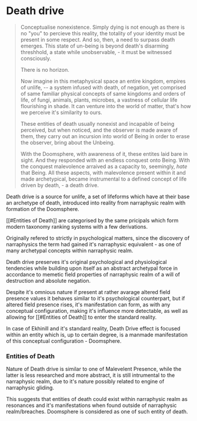 <script>import Link from "$lib/components/link.svelte";
</script>
# Death drive

> Сonceptualise nonexistence. Simply dying is not enough as there is no "you" to percieve this reality, the totality of your identity must be present in some respect. And so, then, a need to surpass death emerges. This state of un-being is beyond death's disarming threshhold, a state while unobservable, - it must be witnessed consciously.
>
> There is no horizon.
>
> Now imagine in this metaphysical space an entire kingdom, empires of unlife, -- a system infused with death, of negation, yet comprised of same familiar physical concepts of same kingdoms and orders of life, of fungi, animals, plants, microbes, a vastness of cellular life flourishing in shade. It can venture into the world of matter, that's how we perceive it's similarity to ours.
>
> These entities of death usually nonexist and incapable of being perceived, but when noticed, and the observer is made aware of them, they carry out an incursion into world of Being in order to erase the observer, bring about the Unbeing.
>
> With the Doomsphere, with awareness of it, these entites laid bare in sight. And they responded with an endless conquest onto Being. With the conquest malevolence arraived as a capacity to, seemingly, _hate_ that Being. All these aspects, with malevolence present within it and made archetypical, became instrumental to a defined concept of life driven by death, - a death drive.

Death drive is a source for unlife, a set of lifeforms which have at their base an archetype of death, introduced into <Link path="/mawanet/standard_reality">reality</Link> from <Link path="/mawanet/narraphysic_realm">narraphysic realm</Link> with formation of the <Link path="/mawanet/doomsphere">Doomsphere</Link>.

[[#Entities of Death]] are categorised by the same pricipals which form modern taxonomy ranking systems with a few derivations.

Originally refered to strictly in psychological matters, since the discovery of <Link path="/mawanet/narraphysics">narraphysics</Link> the term had gained it's narraphysic equivalent - as one of many archetypal <Link path="/mawanet/conceptual_configuration">concepts</Link> within <Link path="/mawanet/narraphysic_realm">narraphysic realm</Link>.

Death drive preserves it's original psychological and physiological tendencies while building upon itself as an abstract archetypal force in accordance to <Link path="/mawanet/memetic_field">memetic field</Link> properties of <Link path="/mawanet/narraphysic_realm">narraphysic realm</Link> of a will of destruction and absolute negation.

Despite it's omnious nature if present at rather avarage <Link path="/mawanet/altered_field_presence">altered field presence</Link> values it behaves similar to it's psychological counterpart, but if <Link path="/mawanet/altered_field_presence">altered field presence</Link> rises, it's manifestation can form, as with any <Link path="/mawanet/conceptual_configuration">conceptual configuration</Link>, making it's influence more detectable, as well as allowing for [[#Entities of Death]] to enter the <Link path="/mawanet/standard_reality">standard reality</Link>.

In case of <Link path="/mawanet/ekhinill">Ekhinill</Link> and it's <Link path="/mawanet/standard_reality">standard reality</Link>, Death Drive effect is focused within an entity which is, up to certain degree, is a manmade manifestation of this <Link path="/mawanet/conceptual_configuration">conceptual configuration</Link> - <Link path="/mawanet/doomsphere">Doomsphere</Link>.





### Entities of Death

Nature of Death drive is similar to one of <Link path="/mawanet/malevelent_presence">Malevelent Presence</Link>, while the latter is less researched and more abstract, it is still intrumental to the <Link path="/mawanet/narraphysic_realm">narraphysic realm</Link>, due to it's nature possibly related to <Link path="/mawanet/engine_of_narraphysic_gliding">engine of narraphysic gliding</Link>.

This suggests that entities of death could exist within narraphysic realm as <Link path="/mawanet/resonance">resonances</Link> and it's manifestations when found outside of <Link path="/mawanet/narraphysic_realm">narraphysic realm</Link>/<Link path="/mawanet/breach">breaches</Link>. <Link path="/mawanet/doomsphere">Doomsphere</Link> is considered as one of such entity of death.
